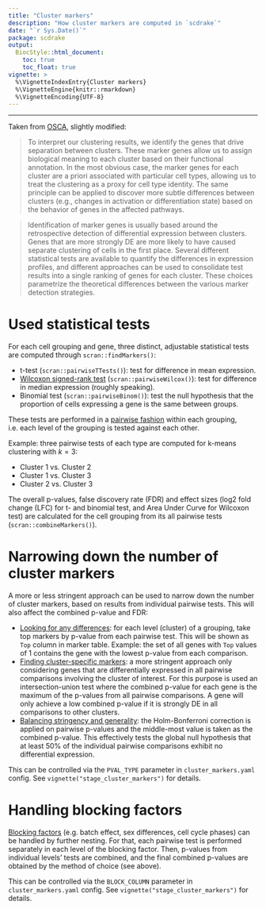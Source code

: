 ```yaml
---
title: "Cluster markers"
description: "How cluster markers are computed in `scdrake`"
date: "`r Sys.Date()`"
package: scdrake
output:
  BiocStyle::html_document:
    toc: true
    toc_float: true
vignette: >
  %\VignetteIndexEntry{Cluster markers}
  %\VignetteEngine{knitr::rmarkdown}
  %\VignetteEncoding{UTF-8}  
---
```


***

Taken from [OSCA](https://bioconductor.org/books/release/OSCA/marker-detection.html), slightly modified:

> To interpret our clustering results, we identify the genes that drive separation between clusters.
> These marker genes allow us to assign biological meaning to each cluster based on their functional annotation.
> In the most obvious case, the marker genes for each cluster are a priori associated with particular cell types,
> allowing us to treat the clustering as a proxy for cell type identity. The same principle can be applied to discover
> more subtle differences between clusters (e.g., changes in activation or differentiation state) based on the behavior
> of genes in the affected pathways.

> Identification of marker genes is usually based around the retrospective detection of differential expression
> between clusters. Genes that are more strongly DE are more likely to have caused separate clustering of cells
> in the first place. Several different statistical tests are available to quantify the differences in expression
> profiles, and different approaches can be used to consolidate test results into a single ranking of genes for
> each cluster. These choices parametrize the theoretical differences between the various marker detection strategies.

# Used statistical tests

For each cell grouping and gene, three distinct, adjustable statistical tests are computed through `scran::findMarkers()`:

- t-test (`scran::pairwiseTTests()`): test for difference in mean expression.
- [Wilcoxon signed-rank test](https://en.wikipedia.org/wiki/Wilcoxon_signed-rank_test)
  (`scran::pairwiseWilcox()`): test for difference in median expression (roughly speaking).
- Binomial test (`scran::pairwiseBinom()`):
  test the null hypothesis that the proportion of cells expressing a gene is the same between groups.

These tests are performed in a
[pairwise fashion](https://bioconductor.org/books/release/OSCA/marker-detection.html#pairwise-tests-between-clusters)
within each grouping, i.e. each level of the grouping is tested against each other.

Example: three pairwise tests of each type are computed for k-means clustering with $k = 3$:

- Cluster 1 vs. Cluster 2
- Cluster 1 vs. Cluster 3
- Cluster 2 vs. Cluster 3

The overall p-values, false discovery rate (FDR) and effect sizes
(log2 fold change (LFC) for t- and binomial test, and Area Under Curve for Wilcoxon test)
are calculated for the cell grouping from its all pairwise tests (`scran::combineMarkers()`).

# Narrowing down the number of cluster markers

A more or less stringent approach can be used to narrow down the number of cluster markers,
based on results from individual pairwise tests. This will also affect the combined p-value and FDR:

- [Looking for any differences](https://bioconductor.org/books/release/OSCA/marker-detection.html#looking-for-any-differences):
  for each level (cluster) of a grouping, take top markers by p-value from each pairwise test. This will be shown
  as `Top` column in marker table. Example: the set of all genes with `Top` values of 1 contains the gene with
  the lowest p-value from each comparison.
- [Finding cluster-specific markers](https://bioconductor.org/books/release/OSCA/marker-detection.html#finding-cluster-specific-markers):
  a more stringent approach only considering genes that are differentially expressed in all pairwise comparisons
  involving the cluster of interest. For this purpose is used an intersection-union test where the combined
  p-value for each gene is the maximum of the p-values from all pairwise comparisons.
  A gene will only achieve a low combined p-value if it is strongly DE in all comparisons to other clusters.
- [Balancing stringency and generality](https://bioconductor.org/books/release/OSCA/marker-detection.html#balancing-stringency-and-generality):
  the Holm-Bonferroni correction is applied on pairwise p-values and the middle-most value is taken as the combined
  p-value. This effectively tests the global null hypothesis that at least 50% of the individual pairwise comparisons
  exhibit no differential expression.

This can be controlled via the `PVAL_TYPE` parameter in `cluster_markers.yaml` config.
See `vignette("stage_cluster_markers")` for details.

# Handling blocking factors

[Blocking factors](https://bioconductor.org/books/release/OSCA/marker-detection.html#marker-batch)
(e.g. batch effect, sex differences, cell cycle phases) can be handled by further nesting.
For that, each pairwise test is performed separately in each level of the blocking factor.
Then, p-values from individual levels' tests are combined, and the final combined p-values are obtained by
the method of choice (see above).

This can be controlled via the `BLOCK_COLUMN` parameter in `cluster_markers.yaml` config.
See `vignette("stage_cluster_markers")` for details.
